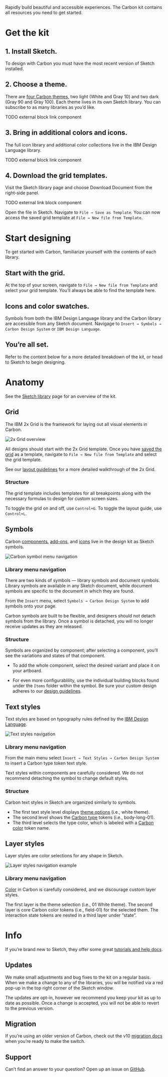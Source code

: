 
<Meta title="Get started/Design" />

Rapidly build beautiful and accessible experiences. The Carbon kit contains all resources you need to get started.

# Get the kit

## 1. Install Sketch.

To design with Carbon you must have the most recent version of Sketch installed.

## 2. Choose a theme.

There are [four Carbon themes](internalLink), two light (White and Gray 10) and two dark (Gray 90 and Gray 100). Each theme lives in its own Sketch library. You can subscribe to as many libraries as you’d like.

TODO external block link component

## 3. Bring in additional colors and icons.

The full icon library and additional color collections live in the IBM Design Language library.

TODO external block link component

## 4. Download the grid templates.

Visit the Sketch library page and choose Download Document from the right-side panel.

TODO external link block component

Open the file in Sketch. Navigate to `File → Save as Template`. You can now access the saved grid template at `File → New file from Template`.

# Start designing

To get started with Carbon, familiarize yourself with the contents of each library.

## Start with the grid.

At the top of your screen, navigate to `File → New file from Template` and select your grid template. You’ll always be able to find the template here.

## Icons and color swatches.

Symbols from both the IBM Design Language library and the Carbon library are accessible from any Sketch document. Navigage to `Insert → Symbols → Carbon Design System` or `IBM Design Language`.

## You’re all set.

Refer to the content below for a more detailed breakdown of the kit, or head to Sketch to begin designing.

# Anatomy

See the [Sketch library](https://sketch.cloud/s/JaVzz/) page for an overview of the kit.

## Grid

The IBM 2x Grid is the framework for laying out all visual elements in Carbon.

<img src={grid2} alt="2x Grid overview" />

All designs should start with the 2x Grid template. Once you have [saved the grid](internalLink) as a template, navigate to `File → New file from Template` and select the grid template.

See our [layout guidelines](internalLink) for a more detailed walkthrough of the 2x Grid.

### Structure

The grid template includes templates for all breakpoints along with the necessary formulas to design for custom screen sizes.

To toggle the grid on and off, use `Control+G`. To toggle the layout guide, use `Control+L`.

## Symbols

Carbon [components](internalLink), [add-ons](internalLink), and [icons](internalLink) live in the design kit as Sketch symbols.

<img src={carbonKit} alt="Carbon symbol menu navigation" />

### Library menu navigation

There are two kinds of symbols — library symbols and document symbols. Library symbols are available in any Sketch document, while document symbols are specific to the document in which they are found.

From the `Insert` menu, select `Symbols → Carbon Design System` to add symbols onto your page.

Carbon symbols are built to be flexible, and designers should not detach symbols from the library. Once a symbol is detached, you will no longer receive updates as they are released.

### Structure

Symbols are organized by component; after selecting a component, you’ll see the variations and states of that component.

- To add the whole component, select the desired variant and place it on your artboard.

- For even more configurablility, use the individual building blocks found under the `Items` folder within the symbol. Be sure your custom design adheres to our [design guidelines](internalLink).

## Text styles

Text styles are based on typography rules defined by the [IBM Design Language](https://www.ibm.com/design/language/elements/type-basics).

<img src={textStyles1} alt="Text styles navigation" />

### Library menu navigation

From the main menu select `Insert → Text Styles → Carbon Design System` to insert a Carbon type token text style.

Text styles within components are carefully considered. We do not recommend detaching the symbol to change default styles.

### Structure

Carbon text styles in Sketch are organized similarly to symbols.

- The first text style level displays [theme options](internalLink) (i.e., white theme).
- The second level shows the [Carbon type](internalLink) tokens (i.e., body-long-01).
- The third level selects the type color, which is labeled with a [Carbon color](internalLink) token name.

## Layer styles

Layer styles are color selections for any shape in Sketch.

<img src={layerStyle1} alt="Layer styles navigation example" />

### Library menu navigation

[Color](internalLink) in Carbon is carefully considered, and we discourage custom layer styles.

The first layer is the theme selection (i.e., 01 White theme). The second layer is core Carbon color tokens (i.e., field-01) for the selected them. The interaction state tokens are nested in a third layer under “state”.

# Info

If you’re brand new to Sketch, they offer some great [tutorials and help docs](https://www.sketchapp.com/docs/).

## Updates

We make small adjustments and bug fixes to the kit on a regular basis. When we make a change to any of the libraries, you will be notified via a red pop-up in the top right corner of the Sketch window.

The updates are opt-in, however we recommend you keep your kit as up to date as possible. Once a change is accepted, you will not be able to revert to the previous version.

## Migration

If you’re using an older version of Carbon, check out the v10 [migration docs](internalLink) when you’re ready to make the switch.

## Support

Can’t find an answer to your question? Open up an issue on [GitHub](https://github.com/carbon-design-system/carbon/issues/new/choose).
